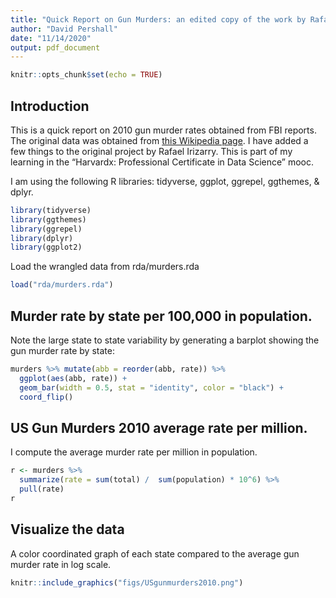 ```yaml
---
title: "Quick Report on Gun Murders: an edited copy of the work by Rafael Irizarry"
author: "David Pershall"
date: "11/14/2020"
output: pdf_document
---
```


```r
knitr::opts_chunk$set(echo = TRUE)
```

## Introduction

This is a quick report on 2010 gun murder rates obtained from FBI reports. The original data was obtained from [this Wikipedia page](https://en.wikipedia.org/wiki/Murder_in_the_United_States_by_state). I have added a few things to the original project by Rafael Irizarry. This is part of my learning in the "Harvardx: Professional Certificate in Data Science" mooc.

I am using the following R libraries: tidyverse, ggplot, ggrepel, ggthemes, & dplyr.

```r
library(tidyverse)
library(ggthemes)
library(ggrepel)
library(dplyr)
library(ggplot2)
```

Load the wrangled data from rda/murders.rda

```r
load("rda/murders.rda")
```

## Murder rate by state per 100,000 in population.

Note the large state to state variability by generating a barplot showing the gun murder rate by state:

```r
murders %>% mutate(abb = reorder(abb, rate)) %>% 
  ggplot(aes(abb, rate)) +
  geom_bar(width = 0.5, stat = "identity", color = "black") +
  coord_flip()
```

## US Gun Murders 2010 average rate per million.

I compute the average murder rate per million in population.

```r
r <- murders %>% 
  summarize(rate = sum(total) /  sum(population) * 10^6) %>%
  pull(rate)
r
```

## Visualize the data

A color coordinated graph of each state compared to the average gun murder rate in log scale.

```r
knitr::include_graphics("figs/USgunmurders2010.png")
```

